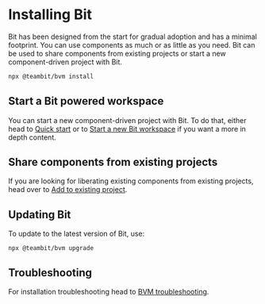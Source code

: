 
# Installing Bit

Bit has been designed from the start for gradual adoption and has a minimal footprint. You can use components as much or as little as you need.
  Bit can be used to share components from existing projects or start a new component-driven project with Bit.

<!-- Installing Bit is recommended using [BVM](/bvm/introduction), Bit's version manager.  -->

```bash
npx @teambit/bvm install
```
<!-- TODO: teambit.bit/blocks/installation -->
<!-- TODO: move to deeper dive -->
<!-- **NodeJS**

Bit uses a built-in installation of NodeJS. It does not affect the version of NodeJS running your app.
You can also point Bit to use your own version of NodeJS. -->

<!-- 
```bash
bit config nodejs_path /usr/local/bit/node
``` -->
<!-- TODO: gilad, add configuration to configure Bit to use your own -->

<!-- **Git** -->

<!-- Bit comes built-in installation of Git. You can also either point Bit to use your own installation of Git. -->

## Start a Bit powered workspace

You can start a new component-driven project with Bit. To do that, either head to [Quick start](/quick-start) or to 
[Start a new Bit workspace](/getting-started/installing-bit/start-bit-workspace) if you want a more in depth content.

## Share components from existing projects

If you are looking for liberating existing components from existing projects, head over to [Add to existing project](/getting-started/installing-bit/add-to-existing-project).

## Updating Bit

To update to the latest version of Bit, use:

```
npx @teambit/bvm upgrade
```

## Troubleshooting

For installation troubleshooting head to [BVM troubleshooting](/reference/using-bvm#troubleshooting).
